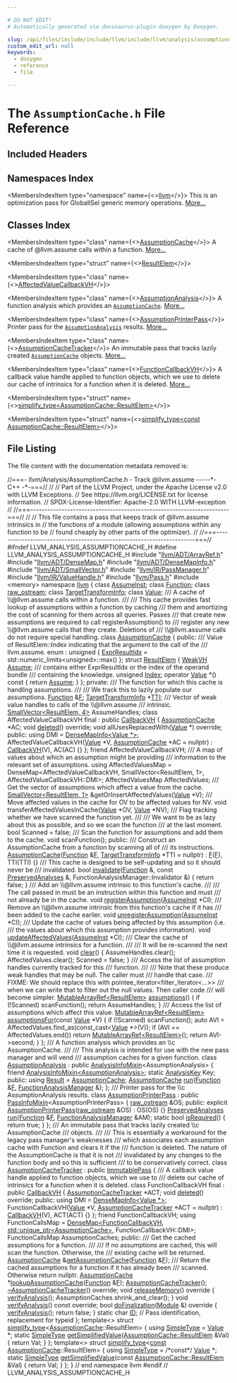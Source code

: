 ```yaml
---

# DO NOT EDIT!
# Automatically generated via docusaurus-plugin-doxygen by Doxygen.

slug: /api/files/include/include/llvm/include/llvm/analysis/assumptioncache-h
custom_edit_url: null
keywords:
  - doxygen
  - reference
  - file

---
```





# The `AssumptionCache.h` File Reference

<DoxygenPage pluginConfig={pluginConfig}>



## Included Headers

<IncludesList>
<IncludesListItem
  filePath="llvm/ADT/ArrayRef.h"
  permalink="/docs/api/files/include/include/llvm/include/llvm/adt/arrayref-h"
  isLocal="true" />
<IncludesListItem
  filePath="llvm/ADT/DenseMap.h"
  permalink="/docs/api/files/include/include/llvm/include/llvm/adt/densemap-h"
  isLocal="true" />
<IncludesListItem
  filePath="llvm/ADT/DenseMapInfo.h"
  permalink="/docs/api/files/include/include/llvm/include/llvm/adt/densemapinfo-h"
  isLocal="true" />
<IncludesListItem
  filePath="llvm/ADT/SmallVector.h"
  permalink="/docs/api/files/include/include/llvm/include/llvm/adt/smallvector-h"
  isLocal="true" />
<IncludesListItem
  filePath="llvm/IR/PassManager.h"
  permalink="/docs/api/files/include/include/llvm/include/llvm/ir/passmanager-h"
  isLocal="true" />
<IncludesListItem
  filePath="llvm/IR/ValueHandle.h"
  permalink="/docs/api/files/include/include/llvm/include/llvm/ir/valuehandle-h"
  isLocal="true" />
<IncludesListItem
  filePath="llvm/Pass.h"
  permalink="/docs/api/files/include/include/llvm/pass-h"
  isLocal="true" />
<IncludesListItem
  filePath="memory"
  permalink=""
  isLocal="false" />
</IncludesList>

## Namespaces Index

<MembersIndex>

<MembersIndexItem
  type="namespace"
  name={<><a href="/docs/api/namespaces/llvm">llvm</a></>}>
This is an optimization pass for GlobalISel generic memory operations. <a href="/docs/api/namespaces/llvm/#details">More...</a>
</MembersIndexItem>

</MembersIndex>

## Classes Index

<MembersIndex>

<MembersIndexItem
  type="class"
  name={<><a href="/docs/api/classes/llvm/assumptioncache">AssumptionCache</a></>}>
A cache of @llvm.assume calls within a function. <a href="/docs/api/classes/llvm/assumptioncache/#details">More...</a>
</MembersIndexItem>

<MembersIndexItem
  type="struct"
  name={<><a href="/docs/api/structs/llvm/assumptioncache/resultelem">ResultElem</a></>}>
</MembersIndexItem>

<MembersIndexItem
  type="class"
  name={<><a href="/docs/api/classes/llvm/assumptioncache/affectedvaluecallbackvh">AffectedValueCallbackVH</a></>}>
</MembersIndexItem>

<MembersIndexItem
  type="class"
  name={<><a href="/docs/api/classes/llvm/assumptionanalysis">AssumptionAnalysis</a></>}>
A function analysis which provides an <code><a href="/docs/api/classes/llvm/assumptioncache">AssumptionCache</a></code>. <a href="/docs/api/classes/llvm/assumptionanalysis/#details">More...</a>
</MembersIndexItem>

<MembersIndexItem
  type="class"
  name={<><a href="/docs/api/classes/llvm/assumptionprinterpass">AssumptionPrinterPass</a></>}>
Printer pass for the <code><a href="/docs/api/classes/llvm/assumptionanalysis">AssumptionAnalysis</a></code> results. <a href="/docs/api/classes/llvm/assumptionprinterpass/#details">More...</a>
</MembersIndexItem>

<MembersIndexItem
  type="class"
  name={<><a href="/docs/api/classes/llvm/assumptioncachetracker">AssumptionCacheTracker</a></>}>
An immutable pass that tracks lazily created <code><a href="/docs/api/classes/llvm/assumptioncache">AssumptionCache</a></code> objects. <a href="/docs/api/classes/llvm/assumptioncachetracker/#details">More...</a>
</MembersIndexItem>

<MembersIndexItem
  type="class"
  name={<><a href="/docs/api/classes/llvm/assumptioncachetracker/functioncallbackvh">FunctionCallbackVH</a></>}>
A callback value handle applied to function objects, which we use to delete our cache of intrinsics for a function when it is deleted. <a href="/docs/api/classes/llvm/assumptioncachetracker/functioncallbackvh/#details">More...</a>
</MembersIndexItem>

<MembersIndexItem
  type="struct"
  name={<><a href="/docs/api/structs/llvm/simplify-type-36d66ed5c94c5ed03b4a997c4f640f9a">simplify_type&lt;AssumptionCache::ResultElem&gt;</a></>}>
</MembersIndexItem>

<MembersIndexItem
  type="struct"
  name={<><a href="/docs/api/structs/llvm/simplify-type-702233feaed539db34b42d79d6e0acb5">simplify_type&lt;const AssumptionCache::ResultElem&gt;</a></>}>
</MembersIndexItem>

</MembersIndex>


## File Listing

The file content with the documentation metadata removed is:

<ProgramListing>

<Link id="l00001" /><CodeLine lineNumber="1"><span class="doxyHighlightComment">//===- llvm/Analysis/AssumptionCache.h - Track @llvm.assume -----&#42;- C++ -&#42;-===//</span></CodeLine>
<Link id="l00002" /><CodeLine lineNumber="2"><span class="doxyHighlightComment">//</span></CodeLine>
<Link id="l00003" /><CodeLine lineNumber="3"><span class="doxyHighlightComment">// Part of the LLVM Project, under the Apache License v2.0 with LLVM Exceptions.</span></CodeLine>
<Link id="l00004" /><CodeLine lineNumber="4"><span class="doxyHighlightComment">// See https://llvm.org/LICENSE.txt for license information.</span></CodeLine>
<Link id="l00005" /><CodeLine lineNumber="5"><span class="doxyHighlightComment">// SPDX-License-Identifier: Apache-2.0 WITH LLVM-exception</span></CodeLine>
<Link id="l00006" /><CodeLine lineNumber="6"><span class="doxyHighlightComment">//</span></CodeLine>
<Link id="l00007" /><CodeLine lineNumber="7"><span class="doxyHighlightComment">//===----------------------------------------------------------------------===//</span></CodeLine>
<Link id="l00008" /><CodeLine lineNumber="8"><span class="doxyHighlightComment">//</span></CodeLine>
<Link id="l00009" /><CodeLine lineNumber="9"><span class="doxyHighlightComment">// This file contains a pass that keeps track of @llvm.assume intrinsics in</span></CodeLine>
<Link id="l00010" /><CodeLine lineNumber="10"><span class="doxyHighlightComment">// the functions of a module (allowing assumptions within any function to be</span></CodeLine>
<Link id="l00011" /><CodeLine lineNumber="11"><span class="doxyHighlightComment">// found cheaply by other parts of the optimizer).</span></CodeLine>
<Link id="l00012" /><CodeLine lineNumber="12"><span class="doxyHighlightComment">//</span></CodeLine>
<Link id="l00013" /><CodeLine lineNumber="13"><span class="doxyHighlightComment">//===----------------------------------------------------------------------===//</span></CodeLine>
<Link id="l00014" /><CodeLine lineNumber="14"></CodeLine>
<Link id="l00015" /><CodeLine lineNumber="15"><span class="doxyHighlightPreprocessor">#ifndef LLVM&#95;ANALYSIS&#95;ASSUMPTIONCACHE&#95;H</span></CodeLine>
<Link id="l00016" /><CodeLine lineNumber="16"><span class="doxyHighlightPreprocessor">#define LLVM&#95;ANALYSIS&#95;ASSUMPTIONCACHE&#95;H</span></CodeLine>
<Link id="l00017" /><CodeLine lineNumber="17"></CodeLine>
<Link id="l00018" /><CodeLine lineNumber="18"><span class="doxyHighlightPreprocessor">#include &quot;<a href="/docs/api/files/include/include/llvm/include/llvm/adt/arrayref-h">llvm/ADT/ArrayRef.h</a>&quot;</span></CodeLine>
<Link id="l00019" /><CodeLine lineNumber="19"><span class="doxyHighlightPreprocessor">#include &quot;<a href="/docs/api/files/include/include/llvm/include/llvm/adt/densemap-h">llvm/ADT/DenseMap.h</a>&quot;</span></CodeLine>
<Link id="l00020" /><CodeLine lineNumber="20"><span class="doxyHighlightPreprocessor">#include &quot;<a href="/docs/api/files/include/include/llvm/include/llvm/adt/densemapinfo-h">llvm/ADT/DenseMapInfo.h</a>&quot;</span></CodeLine>
<Link id="l00021" /><CodeLine lineNumber="21"><span class="doxyHighlightPreprocessor">#include &quot;<a href="/docs/api/files/include/include/llvm/include/llvm/adt/smallvector-h">llvm/ADT/SmallVector.h</a>&quot;</span></CodeLine>
<Link id="l00022" /><CodeLine lineNumber="22"><span class="doxyHighlightPreprocessor">#include &quot;<a href="/docs/api/files/include/include/llvm/include/llvm/ir/passmanager-h">llvm/IR/PassManager.h</a>&quot;</span></CodeLine>
<Link id="l00023" /><CodeLine lineNumber="23"><span class="doxyHighlightPreprocessor">#include &quot;<a href="/docs/api/files/include/include/llvm/include/llvm/ir/valuehandle-h">llvm/IR/ValueHandle.h</a>&quot;</span></CodeLine>
<Link id="l00024" /><CodeLine lineNumber="24"><span class="doxyHighlightPreprocessor">#include &quot;<a href="/docs/api/files/include/include/llvm/pass-h">llvm/Pass.h</a>&quot;</span></CodeLine>
<Link id="l00025" /><CodeLine lineNumber="25"><span class="doxyHighlightPreprocessor">#include &lt;memory&gt;</span></CodeLine>
<Link id="l00026" /><CodeLine lineNumber="26"></CodeLine>
<Link id="l00027" /><CodeLine lineNumber="27"><span class="doxyHighlightKeyword">namespace </span><span class="doxyHighlight"><a href="/docs/api/namespaces/llvm">llvm</a> &#123;</span></CodeLine>
<Link id="l00028" /><CodeLine lineNumber="28"></CodeLine>
<Link id="l00029" /><CodeLine lineNumber="29"><span class="doxyHighlightKeyword">class </span><span class="doxyHighlight"><a href="/docs/api/classes/llvm/assumeinst">AssumeInst</a>;</span></CodeLine>
<Link id="l00030" /><CodeLine lineNumber="30"><span class="doxyHighlightKeyword">class </span><span class="doxyHighlight"><a href="/docs/api/classes/llvm/function">Function</a>;</span></CodeLine>
<Link id="l00031" /><CodeLine lineNumber="31"><span class="doxyHighlightKeyword">class </span><span class="doxyHighlight"><a href="/docs/api/classes/llvm/raw-ostream">raw&#95;ostream</a>;</span></CodeLine>
<Link id="l00032" /><CodeLine lineNumber="32"><span class="doxyHighlightKeyword">class </span><span class="doxyHighlight"><a href="/docs/api/classes/llvm/targettransforminfo">TargetTransformInfo</a>;</span></CodeLine>
<Link id="l00033" /><CodeLine lineNumber="33"><span class="doxyHighlightKeyword">class </span><span class="doxyHighlight"><a href="/docs/api/classes/llvm/value">Value</a>;</span></CodeLine>
<Link id="l00034" /><CodeLine lineNumber="34"></CodeLine>
<Link id="l00035" /><CodeLine lineNumber="35"><span class="doxyHighlightComment">/// A cache of \\@llvm.assume calls within a function.</span></CodeLine>
<Link id="l00036" /><CodeLine lineNumber="36"><span class="doxyHighlightComment">///</span></CodeLine>
<Link id="l00037" /><CodeLine lineNumber="37"><span class="doxyHighlightComment">/// This cache provides fast lookup of assumptions within a function by caching</span></CodeLine>
<Link id="l00038" /><CodeLine lineNumber="38"><span class="doxyHighlightComment">/// them and amortizing the cost of scanning for them across all queries. Passes</span></CodeLine>
<Link id="l00039" /><CodeLine lineNumber="39"><span class="doxyHighlightComment">/// that create new assumptions are required to call registerAssumption() to</span></CodeLine>
<Link id="l00040" /><CodeLine lineNumber="40"><span class="doxyHighlightComment">/// register any new \\@llvm.assume calls that they create. Deletions of</span></CodeLine>
<Link id="l00041" /><CodeLine lineNumber="41"><span class="doxyHighlightComment">/// \\@llvm.assume calls do not require special handling.</span></CodeLine>
<Link id="l00042" /><CodeLine lineNumber="42" lineLink="/docs/api/classes/llvm/assumptioncache"><span class="doxyHighlightKeyword">class </span><span class="doxyHighlight"><a href="/docs/api/classes/llvm/assumptioncache/#ab6a2d92539d4596ba55f6d953ec7c188">AssumptionCache</a> &#123;</span></CodeLine>
<Link id="l00043" /><CodeLine lineNumber="43"><span class="doxyHighlightKeyword">public</span><span class="doxyHighlight">:</span></CodeLine>
<Link id="l00044" /><CodeLine lineNumber="44"><span class="doxyHighlightComment">  /// Value of ResultElem::Index indicating that the argument to the call of the</span></CodeLine>
<Link id="l00045" /><CodeLine lineNumber="45"><span class="doxyHighlightComment">  /// llvm.assume.</span></CodeLine>
<Link id="l00046" /><CodeLine lineNumber="46" lineLink="/docs/api/classes/llvm/assumptioncache/#a05a03a071a8a55948ba0db3b5bf594baabe329e327a2448aff6bd087678df1c26"><span class="doxyHighlight">  enum : </span><span class="doxyHighlightKeywordType">unsigned</span><span class="doxyHighlight"> &#123; <a href="/docs/api/classes/llvm/assumptioncache/#a05a03a071a8a55948ba0db3b5bf594baabe329e327a2448aff6bd087678df1c26">ExprResultIdx</a> = std::numeric&#95;limits&lt;unsigned&gt;::max() &#125;;</span></CodeLine>
<Link id="l00047" /><CodeLine lineNumber="47"></CodeLine>
<Link id="l00048" /><CodeLine lineNumber="48" lineLink="/docs/api/structs/llvm/assumptioncache/resultelem"><span class="doxyHighlight">  </span><span class="doxyHighlightKeyword">struct </span><span class="doxyHighlight"><a href="/docs/api/structs/llvm/assumptioncache/resultelem">ResultElem</a> &#123;</span></CodeLine>
<Link id="l00049" /><CodeLine lineNumber="49" lineLink="/docs/api/structs/llvm/assumptioncache/resultelem/#a14c11eb4c6cb72fc9922b742c71fe3b3"><span class="doxyHighlight">    <a href="/docs/api/classes/llvm/weakvh">WeakVH</a> <a href="/docs/api/structs/llvm/assumptioncache/resultelem/#a14c11eb4c6cb72fc9922b742c71fe3b3">Assume</a>;</span></CodeLine>
<Link id="l00050" /><CodeLine lineNumber="50"></CodeLine>
<Link id="l00051" /><CodeLine lineNumber="51"><span class="doxyHighlightComment">    /// contains either ExprResultIdx or the index of the operand bundle</span></CodeLine>
<Link id="l00052" /><CodeLine lineNumber="52"><span class="doxyHighlightComment">    /// containing the knowledge.</span></CodeLine>
<Link id="l00053" /><CodeLine lineNumber="53" lineLink="/docs/api/structs/llvm/assumptioncache/resultelem/#a0085dfe0ee247e594c95dbb6f768f235"><span class="doxyHighlight">    </span><span class="doxyHighlightKeywordType">unsigned</span><span class="doxyHighlight"> <a href="/docs/api/structs/llvm/assumptioncache/resultelem/#a0085dfe0ee247e594c95dbb6f768f235">Index</a>;</span></CodeLine>
<Link id="l00054" /><CodeLine lineNumber="54" lineLink="/docs/api/structs/llvm/assumptioncache/resultelem/#ac2dcf3a0d7f23cb97c77150dd58f0cea"><span class="doxyHighlight">    </span><span class="doxyHighlightKeyword">operator</span><span class="doxyHighlight"> <a href="/docs/api/classes/llvm/value">Value</a> &#42;() </span><span class="doxyHighlightKeyword">const</span><span class="doxyHighlight"> &#123; </span><span class="doxyHighlightKeywordFlow">return</span><span class="doxyHighlight"> <a href="/docs/api/structs/llvm/assumptioncache/resultelem/#a14c11eb4c6cb72fc9922b742c71fe3b3">Assume</a>; &#125;</span></CodeLine>
<Link id="l00055" /><CodeLine lineNumber="55"><span class="doxyHighlight">  &#125;;</span></CodeLine>
<Link id="l00056" /><CodeLine lineNumber="56"></CodeLine>
<Link id="l00057" /><CodeLine lineNumber="57"><span class="doxyHighlightKeyword">private</span><span class="doxyHighlight">:</span></CodeLine>
<Link id="l00058" /><CodeLine lineNumber="58"><span class="doxyHighlightComment">  /// The function for which this cache is handling assumptions.</span></CodeLine>
<Link id="l00059" /><CodeLine lineNumber="59"><span class="doxyHighlightComment">  ///</span></CodeLine>
<Link id="l00060" /><CodeLine lineNumber="60"><span class="doxyHighlightComment">  /// We track this to lazily populate our assumptions.</span></CodeLine>
<Link id="l00061" /><CodeLine lineNumber="61"><span class="doxyHighlight">  <a href="/docs/api/classes/llvm/function">Function</a> &amp;<a href="/docs/api/files/lib/lib/support/md5-cpp/#a96d73bbd7af15cb1fc38c3f4a3bd82e9">F</a>;</span></CodeLine>
<Link id="l00062" /><CodeLine lineNumber="62"></CodeLine>
<Link id="l00063" /><CodeLine lineNumber="63"><span class="doxyHighlight">  <a href="/docs/api/classes/llvm/targettransforminfo">TargetTransformInfo</a> &#42;<a href="/docs/api/namespaces/llvm/#aa0d69e81725c10fa5407f0bf34462068">TTI</a>;</span></CodeLine>
<Link id="l00064" /><CodeLine lineNumber="64"></CodeLine>
<Link id="l00065" /><CodeLine lineNumber="65"><span class="doxyHighlightComment">  /// Vector of weak value handles to calls of the \\@llvm.assume</span></CodeLine>
<Link id="l00066" /><CodeLine lineNumber="66"><span class="doxyHighlightComment">  /// intrinsic.</span></CodeLine>
<Link id="l00067" /><CodeLine lineNumber="67"><span class="doxyHighlight">  <a href="/docs/api/classes/llvm/smallvector">SmallVector&lt;ResultElem, 4&gt;</a> AssumeHandles;</span></CodeLine>
<Link id="l00068" /><CodeLine lineNumber="68"></CodeLine>
<Link id="l00069" /><CodeLine lineNumber="69"><span class="doxyHighlight">  </span><span class="doxyHighlightKeyword">class </span><span class="doxyHighlight">AffectedValueCallbackVH final : </span><span class="doxyHighlightKeyword">public</span><span class="doxyHighlight"> <a href="/docs/api/classes/llvm/callbackvh">CallbackVH</a> &#123;</span></CodeLine>
<Link id="l00070" /><CodeLine lineNumber="70"><span class="doxyHighlight">    <a href="/docs/api/classes/llvm/assumptioncache">AssumptionCache</a> &#42;AC;</span></CodeLine>
<Link id="l00071" /><CodeLine lineNumber="71"></CodeLine>
<Link id="l00072" /><CodeLine lineNumber="72"><span class="doxyHighlight">    </span><span class="doxyHighlightKeywordType">void</span><span class="doxyHighlight"> <a href="/docs/api/classes/llvm/callbackvh/#a93891950be05a0bae5743979913e13f3">deleted</a>() </span><span class="doxyHighlightKeyword">override</span><span class="doxyHighlight">;</span></CodeLine>
<Link id="l00073" /><CodeLine lineNumber="73"><span class="doxyHighlight">    </span><span class="doxyHighlightKeywordType">void</span><span class="doxyHighlight"> allUsesReplacedWith(<a href="/docs/api/classes/llvm/value">Value</a> &#42;) </span><span class="doxyHighlightKeyword">override</span><span class="doxyHighlight">;</span></CodeLine>
<Link id="l00074" /><CodeLine lineNumber="74"></CodeLine>
<Link id="l00075" /><CodeLine lineNumber="75"><span class="doxyHighlight">  </span><span class="doxyHighlightKeyword">public</span><span class="doxyHighlight">:</span></CodeLine>
<Link id="l00076" /><CodeLine lineNumber="76"><span class="doxyHighlight">    </span><span class="doxyHighlightKeyword">using </span><span class="doxyHighlight">DMI = <a href="/docs/api/structs/llvm/densemapinfo">DenseMapInfo&lt;Value &#42;&gt;</a>;</span></CodeLine>
<Link id="l00077" /><CodeLine lineNumber="77"></CodeLine>
<Link id="l00078" /><CodeLine lineNumber="78"><span class="doxyHighlight">    AffectedValueCallbackVH(<a href="/docs/api/classes/llvm/value">Value</a> &#42;V, <a href="/docs/api/classes/llvm/assumptioncache">AssumptionCache</a> &#42;AC = </span><span class="doxyHighlightKeyword">nullptr</span><span class="doxyHighlight">)</span></CodeLine>
<Link id="l00079" /><CodeLine lineNumber="79"><span class="doxyHighlight">        : <a href="/docs/api/classes/llvm/callbackvh">CallbackVH</a>(V), AC(AC) &#123;&#125;</span></CodeLine>
<Link id="l00080" /><CodeLine lineNumber="80"><span class="doxyHighlight">  &#125;;</span></CodeLine>
<Link id="l00081" /><CodeLine lineNumber="81"></CodeLine>
<Link id="l00082" /><CodeLine lineNumber="82"><span class="doxyHighlight">  </span><span class="doxyHighlightKeyword">friend</span><span class="doxyHighlight"> AffectedValueCallbackVH;</span></CodeLine>
<Link id="l00083" /><CodeLine lineNumber="83"></CodeLine>
<Link id="l00084" /><CodeLine lineNumber="84"><span class="doxyHighlightComment">  /// A map of values about which an assumption might be providing</span></CodeLine>
<Link id="l00085" /><CodeLine lineNumber="85"><span class="doxyHighlightComment">  /// information to the relevant set of assumptions.</span></CodeLine>
<Link id="l00086" /><CodeLine lineNumber="86"><span class="doxyHighlight">  </span><span class="doxyHighlightKeyword">using </span><span class="doxyHighlight">AffectedValuesMap =</span></CodeLine>
<Link id="l00087" /><CodeLine lineNumber="87"><span class="doxyHighlight">      DenseMap&lt;AffectedValueCallbackVH, SmallVector&lt;ResultElem, 1&gt;,</span></CodeLine>
<Link id="l00088" /><CodeLine lineNumber="88"><span class="doxyHighlight">               AffectedValueCallbackVH::DMI&gt;;</span></CodeLine>
<Link id="l00089" /><CodeLine lineNumber="89"><span class="doxyHighlight">  AffectedValuesMap AffectedValues;</span></CodeLine>
<Link id="l00090" /><CodeLine lineNumber="90"></CodeLine>
<Link id="l00091" /><CodeLine lineNumber="91"><span class="doxyHighlightComment">  /// Get the vector of assumptions which affect a value from the cache.</span></CodeLine>
<Link id="l00092" /><CodeLine lineNumber="92"><span class="doxyHighlight">  <a href="/docs/api/namespaces/llvm/#a8fc529c79977cdd01e187986f960a07f">SmallVector&lt;ResultElem, 1&gt;</a> &amp;getOrInsertAffectedValues(<a href="/docs/api/namespaces/llvm/#a066e2a31a13d6520e52ae1944f194662">Value</a> &#42;V);</span></CodeLine>
<Link id="l00093" /><CodeLine lineNumber="93"></CodeLine>
<Link id="l00094" /><CodeLine lineNumber="94"><span class="doxyHighlightComment">  /// Move affected values in the cache for OV to be affected values for NV.</span></CodeLine>
<Link id="l00095" /><CodeLine lineNumber="95"><span class="doxyHighlight">  </span><span class="doxyHighlightKeywordType">void</span><span class="doxyHighlight"> transferAffectedValuesInCache(<a href="/docs/api/namespaces/llvm/#a066e2a31a13d6520e52ae1944f194662">Value</a> &#42;OV, <a href="/docs/api/namespaces/llvm/#a066e2a31a13d6520e52ae1944f194662">Value</a> &#42;NV);</span></CodeLine>
<Link id="l00096" /><CodeLine lineNumber="96"></CodeLine>
<Link id="l00097" /><CodeLine lineNumber="97"><span class="doxyHighlightComment">  /// Flag tracking whether we have scanned the function yet.</span></CodeLine>
<Link id="l00098" /><CodeLine lineNumber="98"><span class="doxyHighlightComment">  ///</span></CodeLine>
<Link id="l00099" /><CodeLine lineNumber="99"><span class="doxyHighlightComment">  /// We want to be as lazy about this as possible, and so we scan the function</span></CodeLine>
<Link id="l00100" /><CodeLine lineNumber="100"><span class="doxyHighlightComment">  /// at the last moment.</span></CodeLine>
<Link id="l00101" /><CodeLine lineNumber="101"><span class="doxyHighlight">  </span><span class="doxyHighlightKeywordType">bool</span><span class="doxyHighlight"> Scanned = </span><span class="doxyHighlightKeyword">false</span><span class="doxyHighlight">;</span></CodeLine>
<Link id="l00102" /><CodeLine lineNumber="102"></CodeLine>
<Link id="l00103" /><CodeLine lineNumber="103"><span class="doxyHighlightComment">  /// Scan the function for assumptions and add them to the cache.</span></CodeLine>
<Link id="l00104" /><CodeLine lineNumber="104"><span class="doxyHighlight">  </span><span class="doxyHighlightKeywordType">void</span><span class="doxyHighlight"> scanFunction();</span></CodeLine>
<Link id="l00105" /><CodeLine lineNumber="105"></CodeLine>
<Link id="l00106" /><CodeLine lineNumber="106"><span class="doxyHighlightKeyword">public</span><span class="doxyHighlight">:</span></CodeLine>
<Link id="l00107" /><CodeLine lineNumber="107"><span class="doxyHighlightComment">  /// Construct an AssumptionCache from a function by scanning all of</span></CodeLine>
<Link id="l00108" /><CodeLine lineNumber="108"><span class="doxyHighlightComment">  /// its instructions.</span></CodeLine>
<Link id="l00109" /><CodeLine lineNumber="109" lineLink="/docs/api/classes/llvm/assumptioncache/#ab6a2d92539d4596ba55f6d953ec7c188"><span class="doxyHighlight">  <a href="/docs/api/classes/llvm/assumptioncache/#ab6a2d92539d4596ba55f6d953ec7c188">AssumptionCache</a>(<a href="/docs/api/classes/llvm/function">Function</a> &amp;<a href="/docs/api/files/lib/lib/support/md5-cpp/#a96d73bbd7af15cb1fc38c3f4a3bd82e9">F</a>, <a href="/docs/api/classes/llvm/targettransforminfo">TargetTransformInfo</a> &#42;TTI = </span><span class="doxyHighlightKeyword">nullptr</span><span class="doxyHighlight">)</span></CodeLine>
<Link id="l00110" /><CodeLine lineNumber="110"><span class="doxyHighlight">      : <a href="/docs/api/files/lib/lib/support/md5-cpp/#a96d73bbd7af15cb1fc38c3f4a3bd82e9">F</a>(<a href="/docs/api/files/lib/lib/support/md5-cpp/#a96d73bbd7af15cb1fc38c3f4a3bd82e9">F</a>), TTI(TTI) &#123;&#125;</span></CodeLine>
<Link id="l00111" /><CodeLine lineNumber="111"></CodeLine>
<Link id="l00112" /><CodeLine lineNumber="112"><span class="doxyHighlightComment">  /// This cache is designed to be self-updating and so it should never be</span></CodeLine>
<Link id="l00113" /><CodeLine lineNumber="113"><span class="doxyHighlightComment">  /// invalidated.</span></CodeLine>
<Link id="l00114" /><CodeLine lineNumber="114" lineLink="/docs/api/classes/llvm/assumptioncache/#a4867ed1b6dfd356558bd881567602049"><span class="doxyHighlight">  </span><span class="doxyHighlightKeywordType">bool</span><span class="doxyHighlight"> <a href="/docs/api/classes/llvm/assumptioncache/#a4867ed1b6dfd356558bd881567602049">invalidate</a>(<a href="/docs/api/classes/llvm/function">Function</a> &amp;, </span><span class="doxyHighlightKeyword">const</span><span class="doxyHighlight"> <a href="/docs/api/classes/llvm/preservedanalyses">PreservedAnalyses</a> &amp;,</span></CodeLine>
<Link id="l00115" /><CodeLine lineNumber="115"><span class="doxyHighlight">                  FunctionAnalysisManager::Invalidator &amp;) &#123;</span></CodeLine>
<Link id="l00116" /><CodeLine lineNumber="116"><span class="doxyHighlight">    </span><span class="doxyHighlightKeywordFlow">return</span><span class="doxyHighlight"> </span><span class="doxyHighlightKeyword">false</span><span class="doxyHighlight">;</span></CodeLine>
<Link id="l00117" /><CodeLine lineNumber="117"><span class="doxyHighlight">  &#125;</span></CodeLine>
<Link id="l00118" /><CodeLine lineNumber="118"></CodeLine>
<Link id="l00119" /><CodeLine lineNumber="119"><span class="doxyHighlightComment">  /// Add an \\@llvm.assume intrinsic to this function&#39;s cache.</span></CodeLine>
<Link id="l00120" /><CodeLine lineNumber="120"><span class="doxyHighlightComment">  ///</span></CodeLine>
<Link id="l00121" /><CodeLine lineNumber="121"><span class="doxyHighlightComment">  /// The call passed in must be an instruction within this function and must</span></CodeLine>
<Link id="l00122" /><CodeLine lineNumber="122"><span class="doxyHighlightComment">  /// not already be in the cache.</span></CodeLine>
<Link id="l00123" /><CodeLine lineNumber="123"><span class="doxyHighlight">  </span><span class="doxyHighlightKeywordType">void</span><span class="doxyHighlight"> <a href="/docs/api/classes/llvm/assumptioncache/#a23187618f079555e127ba0e7b4581530">registerAssumption</a>(<a href="/docs/api/classes/llvm/assumeinst">AssumeInst</a> &#42;CI);</span></CodeLine>
<Link id="l00124" /><CodeLine lineNumber="124"></CodeLine>
<Link id="l00125" /><CodeLine lineNumber="125"><span class="doxyHighlightComment">  /// Remove an \\@llvm.assume intrinsic from this function&#39;s cache if it has</span></CodeLine>
<Link id="l00126" /><CodeLine lineNumber="126"><span class="doxyHighlightComment">  /// been added to the cache earlier.</span></CodeLine>
<Link id="l00127" /><CodeLine lineNumber="127"><span class="doxyHighlight">  </span><span class="doxyHighlightKeywordType">void</span><span class="doxyHighlight"> <a href="/docs/api/classes/llvm/assumptioncache/#a8137607e298da393c72cfcffb2edc352">unregisterAssumption</a>(<a href="/docs/api/classes/llvm/assumeinst">AssumeInst</a> &#42;CI);</span></CodeLine>
<Link id="l00128" /><CodeLine lineNumber="128"></CodeLine>
<Link id="l00129" /><CodeLine lineNumber="129"><span class="doxyHighlightComment">  /// Update the cache of values being affected by this assumption (i.e.</span></CodeLine>
<Link id="l00130" /><CodeLine lineNumber="130"><span class="doxyHighlightComment">  /// the values about which this assumption provides information).</span></CodeLine>
<Link id="l00131" /><CodeLine lineNumber="131"><span class="doxyHighlight">  </span><span class="doxyHighlightKeywordType">void</span><span class="doxyHighlight"> <a href="/docs/api/classes/llvm/assumptioncache/#a5fa8956db34e5076680cfd8398d090dc">updateAffectedValues</a>(<a href="/docs/api/classes/llvm/assumeinst">AssumeInst</a> &#42;CI);</span></CodeLine>
<Link id="l00132" /><CodeLine lineNumber="132"></CodeLine>
<Link id="l00133" /><CodeLine lineNumber="133"><span class="doxyHighlightComment">  /// Clear the cache of \\@llvm.assume intrinsics for a function.</span></CodeLine>
<Link id="l00134" /><CodeLine lineNumber="134"><span class="doxyHighlightComment">  ///</span></CodeLine>
<Link id="l00135" /><CodeLine lineNumber="135"><span class="doxyHighlightComment">  /// It will be re-scanned the next time it is requested.</span></CodeLine>
<Link id="l00136" /><CodeLine lineNumber="136" lineLink="/docs/api/classes/llvm/assumptioncache/#a2f5aab0e9687dd8250c8fa49d4de1b1b"><span class="doxyHighlight">  </span><span class="doxyHighlightKeywordType">void</span><span class="doxyHighlight"> <a href="/docs/api/classes/llvm/assumptioncache/#a2f5aab0e9687dd8250c8fa49d4de1b1b">clear</a>() &#123;</span></CodeLine>
<Link id="l00137" /><CodeLine lineNumber="137"><span class="doxyHighlight">    AssumeHandles.clear();</span></CodeLine>
<Link id="l00138" /><CodeLine lineNumber="138"><span class="doxyHighlight">    AffectedValues.clear();</span></CodeLine>
<Link id="l00139" /><CodeLine lineNumber="139"><span class="doxyHighlight">    Scanned = </span><span class="doxyHighlightKeyword">false</span><span class="doxyHighlight">;</span></CodeLine>
<Link id="l00140" /><CodeLine lineNumber="140"><span class="doxyHighlight">  &#125;</span></CodeLine>
<Link id="l00141" /><CodeLine lineNumber="141"></CodeLine>
<Link id="l00142" /><CodeLine lineNumber="142"><span class="doxyHighlightComment">  /// Access the list of assumption handles currently tracked for this</span></CodeLine>
<Link id="l00143" /><CodeLine lineNumber="143"><span class="doxyHighlightComment">  /// function.</span></CodeLine>
<Link id="l00144" /><CodeLine lineNumber="144"><span class="doxyHighlightComment">  ///</span></CodeLine>
<Link id="l00145" /><CodeLine lineNumber="145"><span class="doxyHighlightComment">  /// Note that these produce weak handles that may be null. The caller must</span></CodeLine>
<Link id="l00146" /><CodeLine lineNumber="146"><span class="doxyHighlightComment">  /// handle that case.</span></CodeLine>
<Link id="l00147" /><CodeLine lineNumber="147"><span class="doxyHighlightComment">  /// FIXME: We should replace this with pointee&#95;iterator&lt;filter&#95;iterator&lt;...&gt;&gt;</span></CodeLine>
<Link id="l00148" /><CodeLine lineNumber="148"><span class="doxyHighlightComment">  /// when we can write that to filter out the null values. Then caller code</span></CodeLine>
<Link id="l00149" /><CodeLine lineNumber="149"><span class="doxyHighlightComment">  /// will become simpler.</span></CodeLine>
<Link id="l00150" /><CodeLine lineNumber="150" lineLink="/docs/api/classes/llvm/assumptioncache/#a6bc4a01d7ae02545172aaee110d4a01c"><span class="doxyHighlight">  <a href="/docs/api/classes/llvm/mutablearrayref">MutableArrayRef&lt;ResultElem&gt;</a> <a href="/docs/api/classes/llvm/assumptioncache/#a6bc4a01d7ae02545172aaee110d4a01c">assumptions</a>() &#123;</span></CodeLine>
<Link id="l00151" /><CodeLine lineNumber="151"><span class="doxyHighlight">    </span><span class="doxyHighlightKeywordFlow">if</span><span class="doxyHighlight"> (!Scanned)</span></CodeLine>
<Link id="l00152" /><CodeLine lineNumber="152"><span class="doxyHighlight">      scanFunction();</span></CodeLine>
<Link id="l00153" /><CodeLine lineNumber="153"><span class="doxyHighlight">    </span><span class="doxyHighlightKeywordFlow">return</span><span class="doxyHighlight"> AssumeHandles;</span></CodeLine>
<Link id="l00154" /><CodeLine lineNumber="154"><span class="doxyHighlight">  &#125;</span></CodeLine>
<Link id="l00155" /><CodeLine lineNumber="155"></CodeLine>
<Link id="l00156" /><CodeLine lineNumber="156"><span class="doxyHighlightComment">  /// Access the list of assumptions which affect this value.</span></CodeLine>
<Link id="l00157" /><CodeLine lineNumber="157" lineLink="/docs/api/classes/llvm/assumptioncache/#ab711f68db26cb29c8332ac93c0bebed1"><span class="doxyHighlight">  <a href="/docs/api/classes/llvm/mutablearrayref">MutableArrayRef&lt;ResultElem&gt;</a> <a href="/docs/api/classes/llvm/assumptioncache/#ab711f68db26cb29c8332ac93c0bebed1">assumptionsFor</a>(</span><span class="doxyHighlightKeyword">const</span><span class="doxyHighlight"> <a href="/docs/api/classes/llvm/value">Value</a> &#42;V) &#123;</span></CodeLine>
<Link id="l00158" /><CodeLine lineNumber="158"><span class="doxyHighlight">    </span><span class="doxyHighlightKeywordFlow">if</span><span class="doxyHighlight"> (!Scanned)</span></CodeLine>
<Link id="l00159" /><CodeLine lineNumber="159"><span class="doxyHighlight">      scanFunction();</span></CodeLine>
<Link id="l00160" /><CodeLine lineNumber="160"></CodeLine>
<Link id="l00161" /><CodeLine lineNumber="161"><span class="doxyHighlight">    </span><span class="doxyHighlightKeyword">auto</span><span class="doxyHighlight"> AVI = AffectedValues.find&#95;as(</span><span class="doxyHighlightKeyword">const&#95;cast&lt;</span><span class="doxyHighlight"><a href="/docs/api/classes/llvm/value">Value</a> &#42;</span><span class="doxyHighlightKeyword">&gt;</span><span class="doxyHighlight">(V));</span></CodeLine>
<Link id="l00162" /><CodeLine lineNumber="162"><span class="doxyHighlight">    </span><span class="doxyHighlightKeywordFlow">if</span><span class="doxyHighlight"> (AVI == AffectedValues.end())</span></CodeLine>
<Link id="l00163" /><CodeLine lineNumber="163"><span class="doxyHighlight">      </span><span class="doxyHighlightKeywordFlow">return</span><span class="doxyHighlight"> <a href="/docs/api/namespaces/llvm/#a99416758c13252bef45320a6ba6aa09c">MutableArrayRef&lt;ResultElem&gt;</a>();</span></CodeLine>
<Link id="l00164" /><CodeLine lineNumber="164"></CodeLine>
<Link id="l00165" /><CodeLine lineNumber="165"><span class="doxyHighlight">    </span><span class="doxyHighlightKeywordFlow">return</span><span class="doxyHighlight"> AVI-&gt;second;</span></CodeLine>
<Link id="l00166" /><CodeLine lineNumber="166"><span class="doxyHighlight">  &#125;</span></CodeLine>
<Link id="l00167" /><CodeLine lineNumber="167"><span class="doxyHighlight">&#125;;</span></CodeLine>
<Link id="l00168" /><CodeLine lineNumber="168"></CodeLine>
<Link id="l00169" /><CodeLine lineNumber="169"><span class="doxyHighlightComment">/// A function analysis which provides an \\c AssumptionCache.</span></CodeLine>
<Link id="l00170" /><CodeLine lineNumber="170"><span class="doxyHighlightComment">///</span></CodeLine>
<Link id="l00171" /><CodeLine lineNumber="171"><span class="doxyHighlightComment">/// This analysis is intended for use with the new pass manager and will vend</span></CodeLine>
<Link id="l00172" /><CodeLine lineNumber="172"><span class="doxyHighlightComment">/// assumption caches for a given function.</span></CodeLine>
<Link id="l00173" /><CodeLine lineNumber="173" lineLink="/docs/api/classes/llvm/assumptionanalysis"><span class="doxyHighlightKeyword">class </span><span class="doxyHighlight"><a href="/docs/api/classes/llvm/assumptionanalysis">AssumptionAnalysis</a> : </span><span class="doxyHighlightKeyword">public</span><span class="doxyHighlight"> <a href="/docs/api/structs/llvm/analysisinfomixin">AnalysisInfoMixin</a>&lt;AssumptionAnalysis&gt; &#123;</span></CodeLine>
<Link id="l00174" /><CodeLine lineNumber="174"><span class="doxyHighlight">  </span><span class="doxyHighlightKeyword">friend</span><span class="doxyHighlight"> <a href="/docs/api/structs/llvm/analysisinfomixin">AnalysisInfoMixin&lt;AssumptionAnalysis&gt;</a>;</span></CodeLine>
<Link id="l00175" /><CodeLine lineNumber="175"></CodeLine>
<Link id="l00176" /><CodeLine lineNumber="176"><span class="doxyHighlight">  </span><span class="doxyHighlightKeyword">static</span><span class="doxyHighlight"> <a href="/docs/api/structs/llvm/analysiskey">AnalysisKey</a> Key;</span></CodeLine>
<Link id="l00177" /><CodeLine lineNumber="177"></CodeLine>
<Link id="l00178" /><CodeLine lineNumber="178"><span class="doxyHighlightKeyword">public</span><span class="doxyHighlight">:</span></CodeLine>
<Link id="l00179" /><CodeLine lineNumber="179" lineLink="/docs/api/classes/llvm/assumptionanalysis/#a98f04bfd4fd5778b01448da3321ccc87"><span class="doxyHighlight">  </span><span class="doxyHighlightKeyword">using </span><span class="doxyHighlight"><a href="/docs/api/classes/llvm/assumptionanalysis/#a98f04bfd4fd5778b01448da3321ccc87">Result</a> = <a href="/docs/api/classes/llvm/assumptioncache">AssumptionCache</a>;</span></CodeLine>
<Link id="l00180" /><CodeLine lineNumber="180"></CodeLine>
<Link id="l00181" /><CodeLine lineNumber="181"><span class="doxyHighlight">  <a href="/docs/api/classes/llvm/assumptioncache">AssumptionCache</a> <a href="/docs/api/classes/llvm/assumptionanalysis/#aeb8f2cc893c02d3d5a926b69bab89185">run</a>(<a href="/docs/api/classes/llvm/function">Function</a> &amp;<a href="/docs/api/files/lib/lib/support/md5-cpp/#a96d73bbd7af15cb1fc38c3f4a3bd82e9">F</a>, <a href="/docs/api/namespaces/llvm/#adce09a5a0de0e3177eb00e932734af2f">FunctionAnalysisManager</a> &amp;);</span></CodeLine>
<Link id="l00182" /><CodeLine lineNumber="182"><span class="doxyHighlight">&#125;;</span></CodeLine>
<Link id="l00183" /><CodeLine lineNumber="183"></CodeLine>
<Link id="l00184" /><CodeLine lineNumber="184"><span class="doxyHighlightComment">/// Printer pass for the \\c AssumptionAnalysis results.</span></CodeLine>
<Link id="l00185" /><CodeLine lineNumber="185" lineLink="/docs/api/classes/llvm/assumptionprinterpass"><span class="doxyHighlightKeyword">class </span><span class="doxyHighlight"><a href="/docs/api/classes/llvm/assumptionprinterpass/#a19b8427ef9a7452c66f254df2859fd2f">AssumptionPrinterPass</a> : </span><span class="doxyHighlightKeyword">public</span><span class="doxyHighlight"> <a href="/docs/api/structs/llvm/passinfomixin">PassInfoMixin</a>&lt;AssumptionPrinterPass&gt; &#123;</span></CodeLine>
<Link id="l00186" /><CodeLine lineNumber="186"><span class="doxyHighlight">  <a href="/docs/api/classes/llvm/raw-ostream">raw&#95;ostream</a> &amp;OS;</span></CodeLine>
<Link id="l00187" /><CodeLine lineNumber="187"></CodeLine>
<Link id="l00188" /><CodeLine lineNumber="188"><span class="doxyHighlightKeyword">public</span><span class="doxyHighlight">:</span></CodeLine>
<Link id="l00189" /><CodeLine lineNumber="189" lineLink="/docs/api/classes/llvm/assumptionprinterpass/#a19b8427ef9a7452c66f254df2859fd2f"><span class="doxyHighlight">  </span><span class="doxyHighlightKeyword">explicit</span><span class="doxyHighlight"> <a href="/docs/api/classes/llvm/assumptionprinterpass/#a19b8427ef9a7452c66f254df2859fd2f">AssumptionPrinterPass</a>(<a href="/docs/api/classes/llvm/raw-ostream">raw&#95;ostream</a> &amp;OS) : OS(OS) &#123;&#125;</span></CodeLine>
<Link id="l00190" /><CodeLine lineNumber="190"></CodeLine>
<Link id="l00191" /><CodeLine lineNumber="191"><span class="doxyHighlight">  <a href="/docs/api/classes/llvm/preservedanalyses">PreservedAnalyses</a> <a href="/docs/api/classes/llvm/assumptionprinterpass/#a140e7194c82dc0eda75b3602736a0b83">run</a>(<a href="/docs/api/classes/llvm/function">Function</a> &amp;<a href="/docs/api/files/lib/lib/support/md5-cpp/#a96d73bbd7af15cb1fc38c3f4a3bd82e9">F</a>, <a href="/docs/api/namespaces/llvm/#adce09a5a0de0e3177eb00e932734af2f">FunctionAnalysisManager</a> &amp;AM);</span></CodeLine>
<Link id="l00192" /><CodeLine lineNumber="192"></CodeLine>
<Link id="l00193" /><CodeLine lineNumber="193" lineLink="/docs/api/classes/llvm/assumptionprinterpass/#a37bc7a312c7cbc4df49640d19c7f00fd"><span class="doxyHighlight">  </span><span class="doxyHighlightKeyword">static</span><span class="doxyHighlight"> </span><span class="doxyHighlightKeywordType">bool</span><span class="doxyHighlight"> <a href="/docs/api/classes/llvm/assumptionprinterpass/#a37bc7a312c7cbc4df49640d19c7f00fd">isRequired</a>() &#123; </span><span class="doxyHighlightKeywordFlow">return</span><span class="doxyHighlight"> </span><span class="doxyHighlightKeyword">true</span><span class="doxyHighlight">; &#125;</span></CodeLine>
<Link id="l00194" /><CodeLine lineNumber="194"><span class="doxyHighlight">&#125;;</span></CodeLine>
<Link id="l00195" /><CodeLine lineNumber="195"></CodeLine>
<Link id="l00196" /><CodeLine lineNumber="196"><span class="doxyHighlightComment">/// An immutable pass that tracks lazily created \\c AssumptionCache</span></CodeLine>
<Link id="l00197" /><CodeLine lineNumber="197"><span class="doxyHighlightComment">/// objects.</span></CodeLine>
<Link id="l00198" /><CodeLine lineNumber="198"><span class="doxyHighlightComment">///</span></CodeLine>
<Link id="l00199" /><CodeLine lineNumber="199"><span class="doxyHighlightComment">/// This is essentially a workaround for the legacy pass manager&#39;s weaknesses</span></CodeLine>
<Link id="l00200" /><CodeLine lineNumber="200"><span class="doxyHighlightComment">/// which associates each assumption cache with Function and clears it if the</span></CodeLine>
<Link id="l00201" /><CodeLine lineNumber="201"><span class="doxyHighlightComment">/// function is deleted. The nature of the AssumptionCache is that it is not</span></CodeLine>
<Link id="l00202" /><CodeLine lineNumber="202"><span class="doxyHighlightComment">/// invalidated by any changes to the function body and so this is sufficient</span></CodeLine>
<Link id="l00203" /><CodeLine lineNumber="203"><span class="doxyHighlightComment">/// to be conservatively correct.</span></CodeLine>
<Link id="l00204" /><CodeLine lineNumber="204" lineLink="/docs/api/classes/llvm/assumptioncachetracker"><span class="doxyHighlightKeyword">class </span><span class="doxyHighlight"><a href="/docs/api/classes/llvm/assumptioncachetracker/#af6f2b5ca7e621ccfdda6462a700f2865">AssumptionCacheTracker</a> : </span><span class="doxyHighlightKeyword">public</span><span class="doxyHighlight"> <a href="/docs/api/classes/llvm/immutablepass/#a4d664099280bb09275254d64c329d25d">ImmutablePass</a> &#123;</span></CodeLine>
<Link id="l00205" /><CodeLine lineNumber="205"><span class="doxyHighlightComment">  /// A callback value handle applied to function objects, which we use to</span></CodeLine>
<Link id="l00206" /><CodeLine lineNumber="206"><span class="doxyHighlightComment">  /// delete our cache of intrinsics for a function when it is deleted.</span></CodeLine>
<Link id="l00207" /><CodeLine lineNumber="207"><span class="doxyHighlight">  </span><span class="doxyHighlightKeyword">class </span><span class="doxyHighlight">FunctionCallbackVH final : </span><span class="doxyHighlightKeyword">public</span><span class="doxyHighlight"> <a href="/docs/api/classes/llvm/callbackvh">CallbackVH</a> &#123;</span></CodeLine>
<Link id="l00208" /><CodeLine lineNumber="208"><span class="doxyHighlight">    <a href="/docs/api/classes/llvm/assumptioncachetracker/#af6f2b5ca7e621ccfdda6462a700f2865">AssumptionCacheTracker</a> &#42;ACT;</span></CodeLine>
<Link id="l00209" /><CodeLine lineNumber="209"></CodeLine>
<Link id="l00210" /><CodeLine lineNumber="210"><span class="doxyHighlight">    </span><span class="doxyHighlightKeywordType">void</span><span class="doxyHighlight"> <a href="/docs/api/classes/llvm/callbackvh/#a93891950be05a0bae5743979913e13f3">deleted</a>() </span><span class="doxyHighlightKeyword">override</span><span class="doxyHighlight">;</span></CodeLine>
<Link id="l00211" /><CodeLine lineNumber="211"></CodeLine>
<Link id="l00212" /><CodeLine lineNumber="212"><span class="doxyHighlight">  </span><span class="doxyHighlightKeyword">public</span><span class="doxyHighlight">:</span></CodeLine>
<Link id="l00213" /><CodeLine lineNumber="213"><span class="doxyHighlight">    </span><span class="doxyHighlightKeyword">using </span><span class="doxyHighlight">DMI = <a href="/docs/api/structs/llvm/densemapinfo">DenseMapInfo&lt;Value &#42;&gt;</a>;</span></CodeLine>
<Link id="l00214" /><CodeLine lineNumber="214"></CodeLine>
<Link id="l00215" /><CodeLine lineNumber="215"><span class="doxyHighlight">    FunctionCallbackVH(<a href="/docs/api/classes/llvm/value">Value</a> &#42;V, <a href="/docs/api/classes/llvm/assumptioncachetracker/#af6f2b5ca7e621ccfdda6462a700f2865">AssumptionCacheTracker</a> &#42;ACT = </span><span class="doxyHighlightKeyword">nullptr</span><span class="doxyHighlight">)</span></CodeLine>
<Link id="l00216" /><CodeLine lineNumber="216"><span class="doxyHighlight">        : <a href="/docs/api/classes/llvm/callbackvh/#a8b64e4dd7471ef330b74ec0d5f112e29">CallbackVH</a>(V), ACT(ACT) &#123;&#125;</span></CodeLine>
<Link id="l00217" /><CodeLine lineNumber="217"><span class="doxyHighlight">  &#125;;</span></CodeLine>
<Link id="l00218" /><CodeLine lineNumber="218"></CodeLine>
<Link id="l00219" /><CodeLine lineNumber="219"><span class="doxyHighlight">  </span><span class="doxyHighlightKeyword">friend</span><span class="doxyHighlight"> FunctionCallbackVH;</span></CodeLine>
<Link id="l00220" /><CodeLine lineNumber="220"></CodeLine>
<Link id="l00221" /><CodeLine lineNumber="221"><span class="doxyHighlight">  </span><span class="doxyHighlightKeyword">using </span><span class="doxyHighlight">FunctionCallsMap =</span></CodeLine>
<Link id="l00222" /><CodeLine lineNumber="222"><span class="doxyHighlight">      <a href="/docs/api/classes/llvm/densemap">DenseMap&lt;FunctionCallbackVH, std::unique&#95;ptr&lt;AssumptionCache&gt;</a>,</span></CodeLine>
<Link id="l00223" /><CodeLine lineNumber="223"><span class="doxyHighlight">               FunctionCallbackVH::DMI&gt;;</span></CodeLine>
<Link id="l00224" /><CodeLine lineNumber="224"></CodeLine>
<Link id="l00225" /><CodeLine lineNumber="225"><span class="doxyHighlight">  FunctionCallsMap AssumptionCaches;</span></CodeLine>
<Link id="l00226" /><CodeLine lineNumber="226"></CodeLine>
<Link id="l00227" /><CodeLine lineNumber="227"><span class="doxyHighlightKeyword">public</span><span class="doxyHighlight">:</span></CodeLine>
<Link id="l00228" /><CodeLine lineNumber="228"><span class="doxyHighlightComment">  /// Get the cached assumptions for a function.</span></CodeLine>
<Link id="l00229" /><CodeLine lineNumber="229"><span class="doxyHighlightComment">  ///</span></CodeLine>
<Link id="l00230" /><CodeLine lineNumber="230"><span class="doxyHighlightComment">  /// If no assumptions are cached, this will scan the function. Otherwise, the</span></CodeLine>
<Link id="l00231" /><CodeLine lineNumber="231"><span class="doxyHighlightComment">  /// existing cache will be returned.</span></CodeLine>
<Link id="l00232" /><CodeLine lineNumber="232"><span class="doxyHighlight">  <a href="/docs/api/classes/llvm/assumptioncache">AssumptionCache</a> &amp;<a href="/docs/api/classes/llvm/assumptioncachetracker/#af0c9a679eca493aa32aa7002bf4a50a3">getAssumptionCache</a>(<a href="/docs/api/classes/llvm/function">Function</a> &amp;<a href="/docs/api/files/lib/lib/support/md5-cpp/#a96d73bbd7af15cb1fc38c3f4a3bd82e9">F</a>);</span></CodeLine>
<Link id="l00233" /><CodeLine lineNumber="233"></CodeLine>
<Link id="l00234" /><CodeLine lineNumber="234"><span class="doxyHighlightComment">  /// Return the cached assumptions for a function if it has already been</span></CodeLine>
<Link id="l00235" /><CodeLine lineNumber="235"><span class="doxyHighlightComment">  /// scanned. Otherwise return nullptr.</span></CodeLine>
<Link id="l00236" /><CodeLine lineNumber="236"><span class="doxyHighlight">  <a href="/docs/api/classes/llvm/assumptioncache">AssumptionCache</a> &#42;<a href="/docs/api/classes/llvm/assumptioncachetracker/#abd654dc0290a0d3844b2ccba7cc1508d">lookupAssumptionCache</a>(<a href="/docs/api/classes/llvm/function">Function</a> &amp;<a href="/docs/api/files/lib/lib/support/md5-cpp/#a96d73bbd7af15cb1fc38c3f4a3bd82e9">F</a>);</span></CodeLine>
<Link id="l00237" /><CodeLine lineNumber="237"></CodeLine>
<Link id="l00238" /><CodeLine lineNumber="238"><span class="doxyHighlight">  <a href="/docs/api/classes/llvm/assumptioncachetracker/#af6f2b5ca7e621ccfdda6462a700f2865">AssumptionCacheTracker</a>();</span></CodeLine>
<Link id="l00239" /><CodeLine lineNumber="239" lineLink="/docs/api/classes/llvm/assumptioncachetracker/#aa1b4420ba3bc6a74bc74f540448e1948"><span class="doxyHighlight">  <a href="/docs/api/classes/llvm/assumptioncachetracker/#aa1b4420ba3bc6a74bc74f540448e1948">~AssumptionCacheTracker</a>() </span><span class="doxyHighlightKeyword">override</span><span class="doxyHighlight">;</span></CodeLine>
<Link id="l00240" /><CodeLine lineNumber="240"></CodeLine>
<Link id="l00241" /><CodeLine lineNumber="241" lineLink="/docs/api/classes/llvm/assumptioncachetracker/#ad973f1c4fb65d9b52fdebb60d80bd226"><span class="doxyHighlight">  </span><span class="doxyHighlightKeywordType">void</span><span class="doxyHighlight"> <a href="/docs/api/classes/llvm/assumptioncachetracker/#ad973f1c4fb65d9b52fdebb60d80bd226">releaseMemory</a>()</span><span class="doxyHighlightKeyword"> override </span><span class="doxyHighlight">&#123;</span></CodeLine>
<Link id="l00242" /><CodeLine lineNumber="242"><span class="doxyHighlight">    <a href="/docs/api/classes/llvm/assumptioncachetracker/#af0133d1b9ef17413abc75877deb27b9e">verifyAnalysis</a>();</span></CodeLine>
<Link id="l00243" /><CodeLine lineNumber="243"><span class="doxyHighlight">    AssumptionCaches.shrink&#95;and&#95;clear();</span></CodeLine>
<Link id="l00244" /><CodeLine lineNumber="244"><span class="doxyHighlight">  &#125;</span></CodeLine>
<Link id="l00245" /><CodeLine lineNumber="245"></CodeLine>
<Link id="l00246" /><CodeLine lineNumber="246"><span class="doxyHighlight">  </span><span class="doxyHighlightKeywordType">void</span><span class="doxyHighlight"> <a href="/docs/api/classes/llvm/assumptioncachetracker/#af0133d1b9ef17413abc75877deb27b9e">verifyAnalysis</a>() </span><span class="doxyHighlightKeyword">const override</span><span class="doxyHighlight">;</span></CodeLine>
<Link id="l00247" /><CodeLine lineNumber="247"></CodeLine>
<Link id="l00248" /><CodeLine lineNumber="248" lineLink="/docs/api/classes/llvm/assumptioncachetracker/#a4c920340359504bfc27e2b56143c55de"><span class="doxyHighlight">  </span><span class="doxyHighlightKeywordType">bool</span><span class="doxyHighlight"> <a href="/docs/api/classes/llvm/assumptioncachetracker/#a4c920340359504bfc27e2b56143c55de">doFinalization</a>(<a href="/docs/api/classes/llvm/module">Module</a> &amp;)</span><span class="doxyHighlightKeyword"> override </span><span class="doxyHighlight">&#123;</span></CodeLine>
<Link id="l00249" /><CodeLine lineNumber="249"><span class="doxyHighlight">    <a href="/docs/api/classes/llvm/assumptioncachetracker/#af0133d1b9ef17413abc75877deb27b9e">verifyAnalysis</a>();</span></CodeLine>
<Link id="l00250" /><CodeLine lineNumber="250"><span class="doxyHighlight">    </span><span class="doxyHighlightKeywordFlow">return</span><span class="doxyHighlight"> </span><span class="doxyHighlightKeyword">false</span><span class="doxyHighlight">;</span></CodeLine>
<Link id="l00251" /><CodeLine lineNumber="251"><span class="doxyHighlight">  &#125;</span></CodeLine>
<Link id="l00252" /><CodeLine lineNumber="252"></CodeLine>
<Link id="l00253" /><CodeLine lineNumber="253" lineLink="/docs/api/classes/llvm/assumptioncachetracker/#ae86c91e7673309f42a36a6c35f362a85"><span class="doxyHighlight">  </span><span class="doxyHighlightKeyword">static</span><span class="doxyHighlight"> </span><span class="doxyHighlightKeywordType">char</span><span class="doxyHighlight"> <a href="/docs/api/classes/llvm/assumptioncachetracker/#ae86c91e7673309f42a36a6c35f362a85">ID</a>; </span><span class="doxyHighlightComment">// Pass identification, replacement for typeid</span></CodeLine>
<Link id="l00254" /><CodeLine lineNumber="254"><span class="doxyHighlight">&#125;;</span></CodeLine>
<Link id="l00255" /><CodeLine lineNumber="255"></CodeLine>
<Link id="l00256" /><CodeLine lineNumber="256" lineLink="/docs/api/structs/llvm/simplify-type-36d66ed5c94c5ed03b4a997c4f640f9a"><span class="doxyHighlightKeyword">template</span><span class="doxyHighlight">&lt;&gt; </span><span class="doxyHighlightKeyword">struct </span><span class="doxyHighlight"><a href="/docs/api/structs/llvm/simplify-type">simplify&#95;type</a>&lt;<a href="/docs/api/classes/llvm/assumptioncache">AssumptionCache</a>::ResultElem&gt; &#123;</span></CodeLine>
<Link id="l00257" /><CodeLine lineNumber="257" lineLink="/docs/api/structs/llvm/simplify-type-36d66ed5c94c5ed03b4a997c4f640f9a/#a0f2178b181ef950b8b0cf729488de4d8"><span class="doxyHighlight">  </span><span class="doxyHighlightKeyword">using </span><span class="doxyHighlight"><a href="/docs/api/structs/llvm/simplify-type-36d66ed5c94c5ed03b4a997c4f640f9a/#a0f2178b181ef950b8b0cf729488de4d8">SimpleType</a> = <a href="/docs/api/classes/llvm/value">Value</a> &#42;;</span></CodeLine>
<Link id="l00258" /><CodeLine lineNumber="258"></CodeLine>
<Link id="l00259" /><CodeLine lineNumber="259" lineLink="/docs/api/structs/llvm/simplify-type-36d66ed5c94c5ed03b4a997c4f640f9a/#a073351880733d8049a64de67d28f175c"><span class="doxyHighlight">  </span><span class="doxyHighlightKeyword">static</span><span class="doxyHighlight"> <a href="/docs/api/structs/llvm/simplify-type-36d66ed5c94c5ed03b4a997c4f640f9a/#a0f2178b181ef950b8b0cf729488de4d8">SimpleType</a> <a href="/docs/api/structs/llvm/simplify-type-36d66ed5c94c5ed03b4a997c4f640f9a/#a073351880733d8049a64de67d28f175c">getSimplifiedValue</a>(<a href="/docs/api/structs/llvm/assumptioncache/resultelem">AssumptionCache::ResultElem</a> &amp;Val) &#123;</span></CodeLine>
<Link id="l00260" /><CodeLine lineNumber="260"><span class="doxyHighlight">    </span><span class="doxyHighlightKeywordFlow">return</span><span class="doxyHighlight"> Val;</span></CodeLine>
<Link id="l00261" /><CodeLine lineNumber="261"><span class="doxyHighlight">  &#125;</span></CodeLine>
<Link id="l00262" /><CodeLine lineNumber="262"><span class="doxyHighlight">&#125;;</span></CodeLine>
<Link id="l00263" /><CodeLine lineNumber="263" lineLink="/docs/api/structs/llvm/simplify-type-702233feaed539db34b42d79d6e0acb5"><span class="doxyHighlightKeyword">template</span><span class="doxyHighlight">&lt;&gt; </span><span class="doxyHighlightKeyword">struct </span><span class="doxyHighlight"><a href="/docs/api/structs/llvm/simplify-type">simplify&#95;type</a>&lt;<a href="/docs/api/files/lib/lib/target/lib/target/aarch64/aarch64promoteconstant-cpp/#a90f8350fecae261c25be85d38b451bff">const</a> <a href="/docs/api/classes/llvm/assumptioncache">AssumptionCache</a>::ResultElem&gt; &#123;</span></CodeLine>
<Link id="l00264" /><CodeLine lineNumber="264" lineLink="/docs/api/structs/llvm/simplify-type-702233feaed539db34b42d79d6e0acb5/#a87cfb614135b635bba583f69931e64c9"><span class="doxyHighlight">  </span><span class="doxyHighlightKeyword">using </span><span class="doxyHighlight"><a href="/docs/api/structs/llvm/simplify-type-702233feaed539db34b42d79d6e0acb5/#a87cfb614135b635bba583f69931e64c9">SimpleType</a> = </span><span class="doxyHighlightComment">/&#42;const&#42;/</span><span class="doxyHighlight"> <a href="/docs/api/classes/llvm/value">Value</a> &#42;;</span></CodeLine>
<Link id="l00265" /><CodeLine lineNumber="265"></CodeLine>
<Link id="l00266" /><CodeLine lineNumber="266" lineLink="/docs/api/structs/llvm/simplify-type-702233feaed539db34b42d79d6e0acb5/#ab09252e94fd7b59286a490424e01fedd"><span class="doxyHighlight">  </span><span class="doxyHighlightKeyword">static</span><span class="doxyHighlight"> <a href="/docs/api/structs/llvm/simplify-type-702233feaed539db34b42d79d6e0acb5/#a87cfb614135b635bba583f69931e64c9">SimpleType</a> <a href="/docs/api/structs/llvm/simplify-type-702233feaed539db34b42d79d6e0acb5/#ab09252e94fd7b59286a490424e01fedd">getSimplifiedValue</a>(</span><span class="doxyHighlightKeyword">const</span><span class="doxyHighlight"> <a href="/docs/api/structs/llvm/assumptioncache/resultelem">AssumptionCache::ResultElem</a> &amp;Val) &#123;</span></CodeLine>
<Link id="l00267" /><CodeLine lineNumber="267"><span class="doxyHighlight">    </span><span class="doxyHighlightKeywordFlow">return</span><span class="doxyHighlight"> Val;</span></CodeLine>
<Link id="l00268" /><CodeLine lineNumber="268"><span class="doxyHighlight">  &#125;</span></CodeLine>
<Link id="l00269" /><CodeLine lineNumber="269"><span class="doxyHighlight">&#125;;</span></CodeLine>
<Link id="l00270" /><CodeLine lineNumber="270"></CodeLine>
<Link id="l00271" /><CodeLine lineNumber="271"><span class="doxyHighlight">&#125; </span><span class="doxyHighlightComment">// end namespace llvm</span></CodeLine>
<Link id="l00272" /><CodeLine lineNumber="272"></CodeLine>
<Link id="l00273" /><CodeLine lineNumber="273"><span class="doxyHighlightPreprocessor">#endif </span><span class="doxyHighlightComment">// LLVM&#95;ANALYSIS&#95;ASSUMPTIONCACHE&#95;H</span></CodeLine>

</ProgramListing>


</DoxygenPage>
